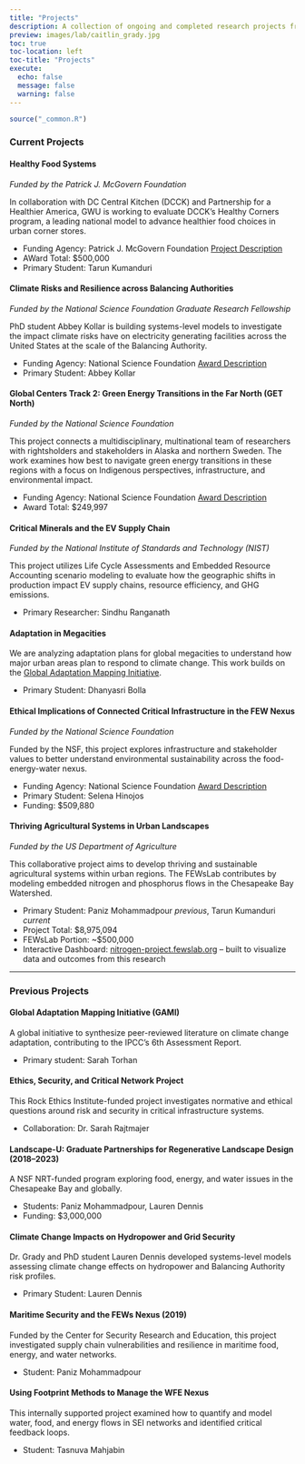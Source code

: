 ```yaml
---
title: "Projects"
description: A collection of ongoing and completed research projects from the FEWsLab.
preview: images/lab/caitlin_grady.jpg
toc: true
toc-location: left
toc-title: "Projects"
execute: 
  echo: false
  message: false
  warning: false
---
```


```r
source("_common.R")
```

### Current Projects

#### Healthy Food Systems 
*Funded by the Patrick J. McGovern Foundation*

In collaboration with DC Central Kitchen (DCCK) and Partnership for a Healthier America, GWU is working to evaluate DCCK’s Healthy Corners program, a leading national model to advance healthier food choices in urban corner stores.

- Funding Agency: Patrick J. McGovern Foundation [Project Description](https://globalfoodinstitute.gwu.edu/one-city-many-scaling-best-practices-healthy-corner-stores)
- AWard Total: $500,000
- Primary Student: Tarun Kumanduri   

#### Climate Risks and Resilience across Balancing Authorities  
*Funded by the National Science Foundation Graduate Research Fellowship*

PhD student Abbey Kollar is building systems-level models to investigate the impact climate risks have on electricity generating facilities across the United States at the scale of the Balancing Authority.

- Funding Agency: National Science Foundation [Award Description](https://www.nsf.gov/funding/opportunities/grfp-nsf-graduate-research-fellowship-program)
- Primary Student: Abbey Kollar  

#### Global Centers Track 2: Green Energy Transitions in the Far North (GET North)  
*Funded by the National Science Foundation*

This project connects a multidisciplinary, multinational team of researchers with rightsholders and stakeholders in Alaska and northern Sweden. The work examines how best to navigate green energy transitions in these regions with a focus on Indigenous perspectives, infrastructure, and environmental impact.

- Funding Agency: National Science Foundation [Award Description](https://www.nsf.gov/awardsearch/showAward?AWD_ID=2330506&HistoricalAwards=false) 
- Award Total: $249,997  

#### Critical Minerals and the EV Supply Chain  
*Funded by the National Institute of Standards and Technology (NIST)*

This project utilizes Life Cycle Assessments and Embedded Resource Accounting scenario modeling to evaluate how the geographic shifts in production impact EV supply chains, resource efficiency, and GHG emissions.

- Primary Researcher: Sindhu Ranganath

#### Adaptation in Megacities  

We are analyzing adaptation plans for global megacities to understand how major urban areas plan to respond to climate change. This work builds on the [Global Adaptation Mapping Initiative](https://globaladaptation.github.io/).

- Primary Student: Dhanyasri Bolla  

#### Ethical Implications of Connected Critical Infrastructure in the FEW Nexus  
*Funded by the National Science Foundation*

Funded by the NSF, this project explores infrastructure and stakeholder values to better understand environmental sustainability across the food-energy-water nexus.

- Funding Agency: National Science Foundation [Award Description](https://www.nsf.gov/awardsearch/showAward?AWD_ID=2244715&HistoricalAwards=false)
- Primary Student: Selena Hinojos  
- Funding: $509,880  

#### Thriving Agricultural Systems in Urban Landscapes  
*Funded by the US Department of Agriculture*

This collaborative project aims to develop thriving and sustainable agricultural systems within urban regions. The FEWsLab contributes by modeling embedded nitrogen and phosphorus flows in the Chesapeake Bay Watershed.

- Primary Student: Paniz Mohammadpour *previous*, Tarun Kumanduri *current*
- Project Total: $8,975,094  
- FEWsLab Portion: ~$500,000  
- Interactive Dashboard: [nitrogen-project.fewslab.org](https://nitrogen-project.fewslab.org) – built to visualize data and outcomes from this research

---

### Previous Projects

#### Global Adaptation Mapping Initiative (GAMI)
A global initiative to synthesize peer-reviewed literature on climate change adaptation, contributing to the IPCC’s 6th Assessment Report.

- Primary student: Sarah Torhan

#### Ethics, Security, and Critical Network Project
This Rock Ethics Institute-funded project investigates normative and ethical questions around risk and security in critical infrastructure systems.

- Collaboration: Dr. Sarah Rajtmajer

#### Landscape-U: Graduate Partnerships for Regenerative Landscape Design (2018–2023)
A NSF NRT-funded program exploring food, energy, and water issues in the Chesapeake Bay and globally.

- Students: Paniz Mohammadpour, Lauren Dennis
- Funding: $3,000,000

#### Climate Change Impacts on Hydropower and Grid Security
Dr. Grady and PhD student Lauren Dennis developed systems-level models assessing climate change effects on hydropower and Balancing Authority risk profiles.

- Primary Student: Lauren Dennis

#### Maritime Security and the FEWs Nexus (2019)
Funded by the Center for Security Research and Education, this project investigated supply chain vulnerabilities and resilience in maritime food, energy, and water networks.

- Student: Paniz Mohammadpour

#### Using Footprint Methods to Manage the WFE Nexus
This internally supported project examined how to quantify and model water, food, and energy flows in SEI networks and identified critical feedback loops.

- Student: Tasnuva Mahjabin

